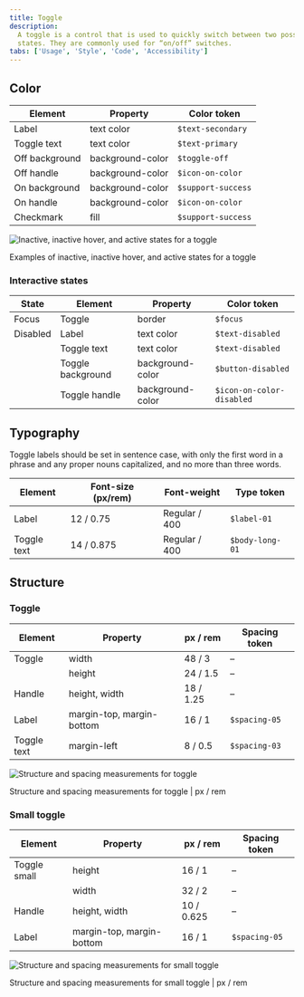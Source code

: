 ```yaml
---
title: Toggle
description:
  A toggle is a control that is used to quickly switch between two possible
  states. They are commonly used for “on/off” switches.
tabs: ['Usage', 'Style', 'Code', 'Accessibility']
---
```


## Color

| Element        | Property         | Color token        |
| -------------- | ---------------- | ------------------ |
| Label          | text color       | `$text-secondary`  |
| Toggle text    | text color       | `$text-primary`    |
| Off background | background-color | `$toggle-off`      |
| Off handle     | background-color | `$icon-on-color`   |
| On background  | background-color | `$support-success` |
| On handle      | background-color | `$icon-on-color`   |
| Checkmark      | fill             | `$support-success` |

<div className="image--fixed">

![Inactive, inactive hover, and active states for a toggle](images/toggle-style-1.png)

</div>

<Caption>
  Examples of inactive, inactive hover, and active states for a toggle
</Caption>

### Interactive states

| State    | Element           | Property         | Color token               |
| -------- | ----------------- | ---------------- | ------------------------- |
| Focus    | Toggle            | border           | `$focus`                  |
| Disabled | Label             | text color       | `$text-disabled`          |
|          | Toggle text       | text color       | `$text-disabled`          |
|          | Toggle background | background-color | `$button-disabled`        |
|          | Toggle handle     | background-color | `$icon-on-color-disabled` |

## Typography

Toggle labels should be set in sentence case, with only the first word in a
phrase and any proper nouns capitalized, and no more than three words.

| Element     | Font-size (px/rem) | Font-weight   | Type token      |
| ----------- | ------------------ | ------------- | --------------- |
| Label       | 12 / 0.75          | Regular / 400 | `$label-01`     |
| Toggle text | 14 / 0.875         | Regular / 400 | `$body-long-01` |

## Structure

### Toggle

| Element     | Property                  | px / rem  | Spacing token |
| ----------- | ------------------------- | --------- | ------------- |
| Toggle      | width                     | 48 / 3    | –             |
|             | height                    | 24 / 1.5  | –             |
| Handle      | height, width             | 18 / 1.25 | –             |
| Label       | margin-top, margin-bottom | 16 / 1    | `$spacing-05` |
| Toggle text | margin-left               | 8 / 0.5   | `$spacing-03` |

<div className="image--fixed">

![Structure and spacing measurements for toggle](images/toggle-style-2.png)

</div>

<Caption>Structure and spacing measurements for toggle | px / rem</Caption>

### Small toggle

| Element      | Property                  | px / rem   | Spacing token |
| ------------ | ------------------------- | ---------- | ------------- |
| Toggle small | height                    | 16 / 1     | –             |
|              | width                     | 32 / 2     | –             |
| Handle       | height, width             | 10 / 0.625 | –             |
| Label        | margin-top, margin-bottom | 16 / 1     | `$spacing-05` |

<div className="image--fixed">

![Structure and spacing measurements for small toggle](images/toggle-style-3.png)

</div>

<Caption>
  Structure and spacing measurements for small toggle | px / rem
</Caption>

